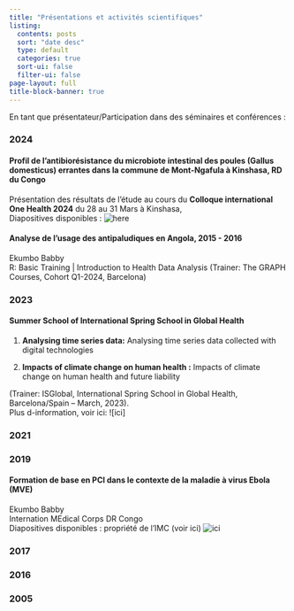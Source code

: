 ```yaml
---
title: "Présentations et activités scientifiques"
listing:
  contents: posts
  sort: "date desc"
  type: default
  categories: true
  sort-ui: false
  filter-ui: false
page-layout: full
title-block-banner: true
---
```


En tant que présentateur/Participation dans des séminaires et conférences :

### **2024**

#### Profil de l'antibiorésistance du microbiote intestinal des poules (Gallus domesticus) errantes dans la commune de Mont-Ngafula à Kinshasa, RD du Congo

Présentation des résultats de l'étude au cours du **Colloque international One Health 2024** du 28 au 31 Mars à Kinshasa,\
Diapositives disponibles : ![here](http://www.Colloque%202024%20-%20INOHA%20(ac.cd)){alt="here"}

#### Analyse de l'usage des antipaludiques en Angola, 2015 - 2016

Ekumbo Babby\
R: Basic Training \| Introduction to Health Data Analysis (Trainer: The GRAPH Courses, Cohort Q1-2024, Barcelona)

### **2023**

#### Summer School of International Spring School in Global Health

1.  **Analysing time series data:** Analysing time series data collected with digital technologies

2.  **Impacts of climate change on human health :** Impacts of climate change on human health and future liability

(Trainer: ISGlobal, International Spring School in Global Health, Barcelona/Spain – March, 2023).\
Plus d-information, voir ici: \![ici\]

### **2021**

### 2019

#### Formation de base en PCI dans le contexte de la maladie à virus Ebola (MVE)

Ekumbo Babby\
Internation MEdical Corps DR Congo\
Diapositives disponibles : propriété de l'IMC (voir ici) ![ici](https://internationalmedicalcorps.org/country/democratic-republic-of-congo/){alt="ici"}

### 2017

#### 

### 2016

#### 

### 2005

#### 
